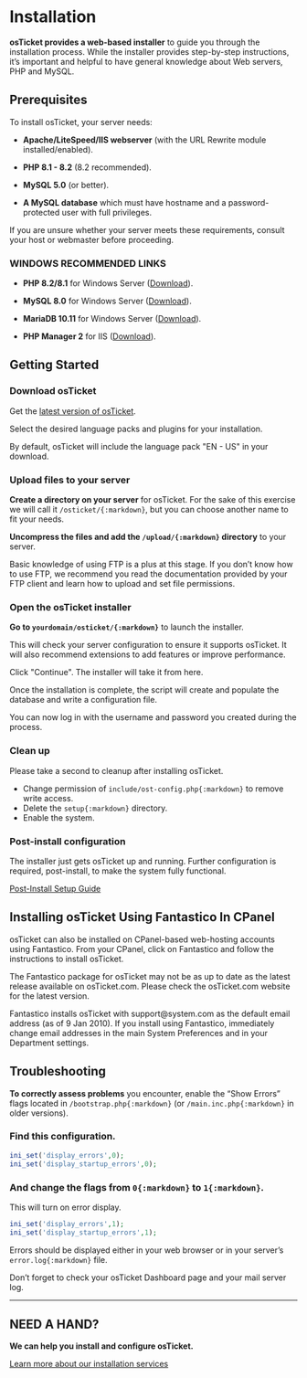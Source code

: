 
# Installation
**osTicket provides a web-based installer** to guide you through the installation process. While the installer provides step-by-step instructions, it’s important and helpful to have general knowledge about Web servers, PHP and MySQL.


## Prerequisites
To install osTicket, your server needs:

- **Apache/LiteSpeed/IIS webserver** (with the URL Rewrite module installed/enabled).

- **PHP 8.1 - 8.2** (8.2 recommended).

- **MySQL 5.0** (or better).

- **A MySQL database** which must have hostname and a password-protected user with full privileges.


<Callout type="warning" emoji="⚠️">
  If you are unsure whether your server meets these requirements, consult your host or webmaster before proceeding.
</Callout>


### WINDOWS RECOMMENDED LINKS

- **PHP 8.2/8.1** for Windows Server ([Download](https://windows.php.net/download/)).

- **MySQL 8.0** for Windows Server ([Download](https://dev.mysql.com/downloads/installer/)).

- **MariaDB 10.11** for Windows Server ([Download](https://mariadb.org/download/)).

- **PHP Manager 2** for IIS ([Download](https://www.phpmanager.xyz/)).


## Getting Started

<Steps>

### Download osTicket

Get the [latest version of osTicket](https://osticket.com/download/).

Select the desired language packs and plugins for your installation.

<Callout>
  By default, osTicket will include the language pack "EN - US" in your download.
</Callout>
 
### Upload files to your server

**Create a directory on your server** for osTicket. For the sake of this exercise we will call it `/osticket/{:markdown}`, but you can choose another name to fit your needs.
 
**Uncompress the files and add the `/upload/{:markdown}` directory** to your server.

Basic knowledge of using FTP is a plus at this stage. If you don’t know how to use FTP, we recommend you read the documentation provided by your FTP client and learn how to upload and set file permissions.

### Open the osTicket installer

**Go to `yourdomain/osticket/{:markdown}`** to launch the installer.

This will check your server configuration to ensure it supports osTicket. It will also recommend extensions to add features or improve performance.

Click "Continue". The installer will take it from here.

Once the installation is complete, the script will create and populate the database and write a configuration file.

You can now log in with the username and password you created during the process.

### Clean up

Please take a second to cleanup after installing osTicket.

- Change permission of `include/ost-config.php{:markdown}` to remove write access.
- Delete the `setup{:markdown}` directory.
- Enable the system.

### Post-install configuration

The installer just gets osTicket up and running. Further configuration is required, post-install, to make the system fully functional.

[Post-Install Setup Guide](/post_install.mdx)

</Steps>


## Installing osTicket Using Fantastico In CPanel
osTicket can also be installed on CPanel-based web-hosting accounts using Fantastico. From your CPanel, click on Fantastico and follow the instructions to install osTicket.

The Fantastico package for osTicket may not be as up to date as the latest release available on osTicket.com. Please check the osTicket.com website for the latest version.

<Callout type="warning" emoji="⚠️">
  Fantastico installs osTicket with support@system.com as the default email address (as of 9 Jan 2010). If you install using Fantastico, immediately change email addresses in the main System Preferences and in your Department settings.
</Callout>


## Troubleshooting
**To correctly assess problems** you encounter, enable the “Show Errors” flags located in `/bootstrap.php{:markdown}` (or `/main.inc.php{:markdown}` in older versions).

<Steps>

### Find this configuration.

```php copy filename="/bootstrap.php"
ini_set('display_errors',0);
ini_set('display_startup_errors',0);
```

### And change the flags from `0{:markdown}` to `1{:markdown}`.
This will turn on error display.

```php copy filename="/bootstrap.php"
ini_set('display_errors',1);
ini_set('display_startup_errors',1);
```
</Steps>

Errors should be displayed either in your web browser or in your server’s `error.log{:markdown}` file.


<Callout type="info" emoji="ℹ️">
  Don’t forget to check your osTicket Dashboard page and your mail server log.
</Callout>

-----
## NEED A HAND?

**We can help you install and configure osTicket.**

[Learn more about our installation services](https://osticket.com/services/professional-support/)